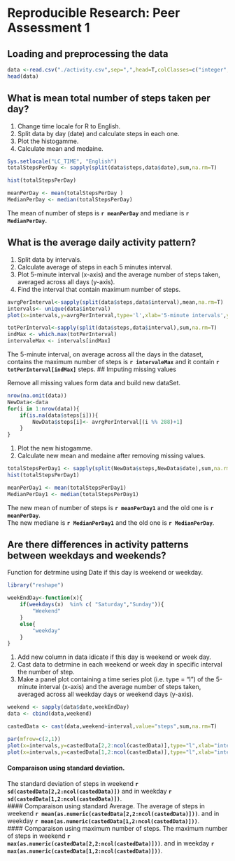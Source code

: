 Reproducible Research: Peer Assessment 1
=============================================


## Loading and preprocessing the data

```r
data <-read.csv("./activity.csv",sep=",",head=T,colClasses=c("integer","Date","integer"))
head(data)
```


## What is mean total number of steps taken per day?
1. Change time locale for R to English.
2. Split data by day (date) and calculate steps in each one.
3. Plot the histogamme.
4. Calculate mean and medaine.

```r
Sys.setlocale("LC_TIME", "English")
totalStepsPerDay <- sapply(split(data$steps,data$date),sum,na.rm=T)

hist(totalStepsPerDay)

meanPerDay <- mean(totalStepsPerDay )
MedianPerDay <- median(totalStepsPerDay)
```
The mean of number of steps is **`r meanPerDay`** and mediane is **`r MedianPerDay`.**  

## What is the average daily activity pattern?
1. Split data by intervals.
2. Calculate average of steps in each 5 minutes interval.
3. Plot 5-minute interval (x-axis) and the average number of steps taken, averaged across all days (y-axis).
4. Find the interval that contain maximum number of steps. 

```r
avrgPerInterval<-sapply(split(data$steps,data$interval),mean,na.rm=T)
intervals<- unique(data$interval)
plot(x=intervals,y=avrgPerInterval,type='l',xlab='5-minute intervals',ylab='average number of step')

totPerInterval<-sapply(split(data$steps,data$interval),sum,na.rm=T)
indMax <- which.max(totPerInterval)
intervaleMax <- intervals[indMax]

```

The 5-minute interval, on average across all the days in the dataset, contains the maximum number of steps is **`r intervaleMax`** and it contain **`r totPerInterval[indMax]`** steps. 
## Imputing missing values

Remove all missing values form data and build new dataSet.
```r
nrow(na.omit(data))
NewData<-data
for(i in 1:nrow(data)){
    if(is.na(data$steps[i])){
        NewData$steps[i]<- avrgPerInterval[(i %% 288)+1]
    }
}
```

1. Plot the new histogamme.
2. Calculate new mean and medaine after removing missing values.
```r
totalStepsPerDay1 <- sapply(split(NewData$steps,NewData$date),sum,na.rm=T)
hist(totalStepsPerDay1)

meanPerDay1 <- mean(totalStepsPerDay1)
MedianPerDay1 <- median(totalStepsPerDay1)

```

The new mean of number of steps is **`r meanPerDay1`** and the old one is **`r meanPerDay`**.  
The new mediane is **`r MedianPerDay1`** and the old one is **`r MedianPerDay`**.  

## Are there differences in activity patterns between weekdays and weekends?

Function for detrmine using Date if this day is weekend or weekday.
```r
library("reshape")

weekEndDay<-function(x){
    if(weekdays(x)  %in% c( "Saturday","Sunday")){
        "Weekend"
    }
    else{
        "weekday"
    }      
}
```

1. Add new column in data idicate if this day is weekend or week day.
2. Cast data to detrmine in each weekend or week day in specific interval the number of step.
3. Make a panel plot containing a time series plot (i.e. type = "l") of the 5-minute interval       (x-axis) and the average number of steps taken, averaged across all weekday days or weekend days (y-axis). 



```r
weekend <- sapply(data$date,weekEndDay)
data <- cbind(data,weekend)

castedData <- cast(data,weekend~interval,value="steps",sum,na.rm=T)

par(mfrow=c(2,1))
plot(x=intervals,y=castedData[2,2:ncol(castedData)],type="l",xlab="interval",ylab="number of step",main="Weekend",col="blue")
plot(x=intervals,y=castedData[1,2:ncol(castedData)],type="l",xlab="interval",ylab="number of step",main="Weekday",col="blue")

```

#### Comparaison using standard deviation.
The standard deviation of steps in weekend **`r sd(castedData[2,2:ncol(castedData)])`** and in weekday **`r sd(castedData[1,2:ncol(castedData)])`**.  
#### Comparaison using standard Average.
The average of steps in weekend **`r mean(as.numeric(castedData[2,2:ncol(castedData)]))`**. and in weekday **`r mean(as.numeric(castedData[1,2:ncol(castedData)]))`**.  
#### Comparaison using maximum number of steps.
The maximum number of steps in weekend **`r max(as.numeric(castedData[2,2:ncol(castedData)]))`**. and in weekday **`r max(as.numeric(castedData[1,2:ncol(castedData)]))`**. 
